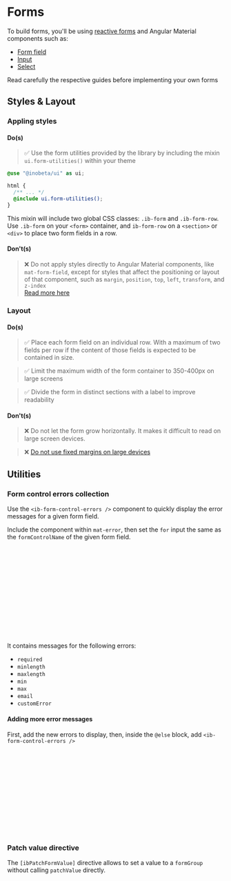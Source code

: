 

<Meta title="Components/Forms (new)/Guide" />

# Forms

To build forms, you'll be using [reactive forms](https://angular.dev/guide/forms/reactive-forms) and Angular Material components such as:

- [Form field](https://material.angular.io/components/form-field/overview)
- [Input](https://material.angular.io/components/input/overview)
- [Select](https://material.angular.io/components/select/overview)

Read carefully the respective guides before implementing your own forms

## Styles & Layout

### Appling styles

#### Do(s)

> ✅ Use the form utilities provided by the library by including the mixin `ui.form-utilities()` within your theme

```scss
@use "@inobeta/ui" as ui;

html {
  /** ... */
  @include ui.form-utilities();
}
```

This mixin will include two global CSS classes: `.ib-form` and `.ib-form-row`. Use `.ib-form` on your `<form>` container,
and `ib-form-row` on a `<section>` or `<div>` to place two form fields in a row.

#### Don't(s)

> ❌ Do not apply styles directly to Angular Material components, like `mat-form-field`,
> except for styles that affect the positioning or layout of that component,
> such as `margin`, `position`, `top`, `left`, `transform`, and `z-index`  
> [Read more here](https://material.angular.io/guide/customizing-component-styles)

### Layout

#### Do(s)

<Canvas of={FormStories.GrowVertically} />

> ✅ Place each form field on an individual row. With a maximum of two fields per row if the content of those fields is expected to be contained in size.

> ✅ Limit the maximum width of the form container to 350-400px on large screens

<Canvas of={FormStories.Example} />

> ✅ Divide the form in distinct sections with a label to improve readability

#### Don't(s)

> ❌ Do not let the form grow horizontally. It makes it difficult to read on large screen devices.

> ❌ [Do not use fixed margins on large devices](https://m3.material.io/components/text-fields/guidelines#7fb524c4-8f1e-45a2-a660-459dc902b3ad)

## Utilities

### Form control errors collection

Use the `<ib-form-control-errors />` component to quickly display the error messages for a given form field.

Include the component within `mat-error`, then set the `for` input the same as the `formControlName` of the given form field.

```typescript
form = this.fb.group({
  name: ["", { validators: [Validators.required] }],
  surname: [""],
});
```

```html
<form [formGroup]="form">
  <mat-form-field>
    <mat-label>Name</mat-label>
    <input matInput type="text" formControlName="name" />
    <mat-error>
      <ib-form-control-errors for="name" />
    </mat-error>
  </mat-form-field>
</form>
```

It contains messages for the following errors:

- `required`
- `minlength`
- `maxlength`
- `min`
- `max`
- `email`
- `customError`

<Canvas of={FormStories.WithFormErrors} />

#### Adding more error messages

First, add the new errors to display, then, inside the `@else` block, add `<ib-form-control-errors />`

```html
<form [formGroup]="form">
  <mat-form-field>
    <mat-label>Name</mat-label>
    <input matInput type="text" formControlName="name" />
    <mat-error>
      @if (form.get('name').hasError('myError')) {
        {{ "myError.message" | translate }}
      } @else {
        <ib-form-control-errors for="name" />
      }
    </mat-error>
  </mat-form-field>
</form>
```

### Patch value directive

The `[ibPatchFormValue]` directive allows to set a value to a `formGroup` without calling `patchValue` directly.

```typescript
form = this.fb.group({
  name: ["", { validators: [Validators.required] }],
  surname: [""],
});

// This might be an external signal, observable, or API response.
value = {
  name: "Alice",
  surname: "Liddle",
};
```

```html
<form [formGroup]="form" [ibPatchFormValue]="value">
  <mat-form-field>
    <mat-label>Name</mat-label>
    <input matInput type="text" formControlName="name" />
  </mat-form-field>
  <mat-form-field>
    <mat-label>Surname</mat-label>
    <input matInput type="text" formControlName="surname" />
  </mat-form-field>
</form>
```
